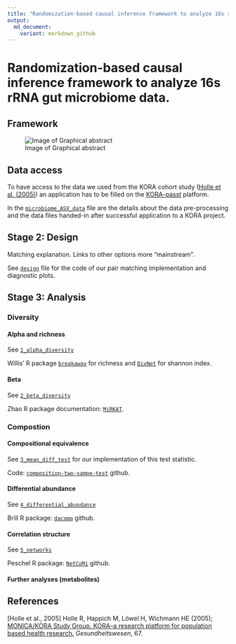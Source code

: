 ```yaml
---
title: "Randomization-based causal inference framework to analyze 16s rRNA gut microbiome data."
output:
  md_document:
    variant: markdown_github
---
```


# Randomization-based causal inference framework to analyze 16s rRNA gut microbiome data.

## Framework

![Image of Graphical abstract](misc/Fig1_graphical_abstract.png)

## Data access

To have access to the data we used from the KORA cohort study ([Holle et al. (2005)](https://pubmed.ncbi.nlm.nih.gov/16032513/)) an application has to be filled on the [KORA-passt](https://epi.helmholtz-muenchen.de) platform.

In the [`microbiome_ASV_data`](microbiome_ASV_data) file are the details about the data pre-processing and the data files handed-in after successful application to a KORA project.

## Stage 2: Design

Matching explanation. Links to other options more "mainstream".

See [`design`](design) file for the code of our pair matching implementation and diagnostic plots.

## Stage 3: Analysis

### Diversity

#### Alpha and richness

See [`1_alpha_diversity`](1_alpha_diversity)

Willis' R package [`breakaway`](https://github.com/adw96/breakaway) for richness and [`DivNet`](https://github.com/adw96/DivNet) for shannon index.

#### Beta

See [`2_beta_diversity`](2_beta_diversity)

Zhao R package documentation: [`MiRKAT`](https://cran.r-project.org/web/packages/MiRKAT/index.html).

### Compostion

#### Compositional equivalence

See [`3_mean_diff_test`](3_mean_diff_test) for our implementation of this test statistic.

Code: [`composition-two-sampe-test`](https://github.com/yuanpeicao/composition-two-sampe-test) github.

#### Differential abundance

See [`4_differential_abundance`](4_differential_abundance)

Brill R package: [`dacomp`](https://github.com/barakbri/dacomp) github.

#### Correlation structure

See [`5_networks`](5_networks)

Peschel R package: [`NetCoMi`](https://github.com/stefpeschel/NetCoMi) github.

#### Further analyses (metabolites)

## References

[Holle et al., 2005] Holle R, Happich M, Löwel H, Wichmann HE (2005); [MONICA/KORA Study Group. KORA--a research platform for population based health research.](https://pubmed.ncbi.nlm.nih.gov/16032513/) *Gesundheitswesen*, 67. 


